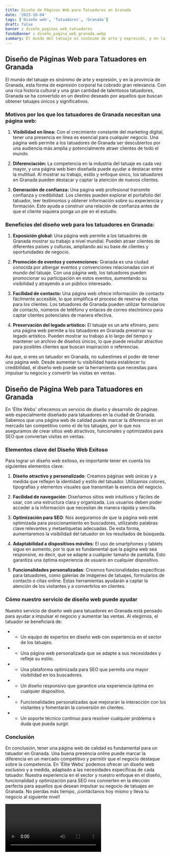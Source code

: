 ```yaml
---
title: Diseño de Páginas Web para Tatuadores en Granada
date: '2023-10-04'
tags: ['Diseño web', 'Tatuadores', 'Granada']
draft: false
banner : diseño_paginas_web_tatuadores
fondoBanner : diseño_pagina_web_granada.webp
summary: El mundo del tatuaje es sinónimo de arte y expresión, y en la provincia de Granada, esta forma de expresión corporal ha cobrado gran relevancia. Con una rica historia cultural y una gran cantidad de talentosos tatuadores, Granada se ha convertido en un destino deseado por aquellos que buscan obtener tatuajes únicos y significativos.
---
```


## Diseño de Páginas Web para Tatuadores en Granada

El mundo del tatuaje es sinónimo de arte y expresión, y en la provincia de Granada, esta forma de expresión corporal ha cobrado gran relevancia. Con una rica historia cultural y una gran cantidad de talentosos tatuadores, Granada se ha convertido en un destino deseado por aquellos que buscan obtener tatuajes únicos y significativos.

### Motivos por los que los tatuadores de Granada necesitan una página web:

1. **Visibilidad en línea:** Con el crecimiento constante del marketing digital, tener una presencia en línea es esencial para cualquier negocio. Una página web permite a los tatuadores de Granada ser descubiertos por una audiencia más amplia y potencialmente atraer clientes de todo el mundo.

2. **Diferenciación:** La competencia en la industria del tatuaje es cada vez mayor, y una página web bien diseñada puede ayudar a destacar entre la multitud. Al mostrar su trabajo, estilo y enfoque único, los tatuadores en Granada pueden destacar y captar la atención de nuevos clientes.

3. **Generación de confianza:** Una página web profesional transmite confianza y credibilidad. Los clientes pueden explorar el portafolio del tatuador, leer testimonios y obtener información sobre su experiencia y formación. Esto ayuda a construir una relación de confianza antes de que el cliente siquiera ponga un pie en el estudio.

### Beneficios del diseño web para los tatuadores en Granada:

1. **Exposición global:** Una página web permite a los tatuadores de Granada mostrar su trabajo a nivel mundial. Pueden atraer clientes de diferentes países y culturas, ampliando así su base de clientes y oportunidades de negocio.

2. **Promoción de eventos y convenciones:** Granada es una ciudad conocida por albergar eventos y convenciones relacionadas con el mundo del tatuaje. Con una página web, los tatuadores pueden promocionar su participación en estos eventos, aumentando su visibilidad y atrayendo a un público interesado.

3. **Facilidad de contacto:** Una página web ofrece información de contacto fácilmente accesible, lo que simplifica el proceso de reserva de citas para los clientes. Los tatuadores de Granada pueden utilizar formularios de contacto, números de teléfono y enlaces de correo electrónico para captar clientes potenciales de manera efectiva.

4. **Preservación del legado artístico:** El tatuaje es un arte efímero, pero una página web permite a los tatuadores en Granada preservar su legado artístico. Pueden mostrar su trabajo a lo largo del tiempo y mantener un archivo de diseños únicos, lo que puede resultar atractivo para posibles clientes que buscan inspiración o referencias.

Así que, si eres un tatuador en Granada, no subestimes el poder de tener una página web. Desde aumentar tu visibilidad hasta establecer tu credibilidad, el diseño web puede ser la herramienta que necesitas para impulsar tu negocio y convertir las visitas en ventas.

<GifSeo />

<Cta />

## Diseño de Página Web para Tatuadores en Granada

En 'Élite Webs' ofrecemos un servicio de diseño y desarrollo de páginas web especialmente diseñado para tatuadores en la ciudad de Granada. Sabemos que una página web de calidad puede marcar la diferencia en un mercado tan competitivo como el de los tatuajes, por lo que nos aseguramos de crear sitios web atractivos, funcionales y optimizados para SEO que conviertan visitas en ventas.

### Elementos clave del Diseño Web Exitoso

Para lograr un diseño web exitoso, es importante tener en cuenta los siguientes elementos clave:

1. **Diseño atractivo y personalizado**: Creamos páginas web únicas y a medida que reflejen la identidad y estilo del tatuador. Utilizamos colores, tipografías y elementos visuales que transmitan la esencia del negocio.

2. **Facilidad de navegación**: Diseñamos sitios web intuitivos y fáciles de usar, con una estructura clara y organizada. Los usuarios deben poder acceder a la información que necesitan de manera rápida y sencilla.

3. **Optimización para SEO**: Nos aseguramos de que la página web esté optimizada para posicionamiento en buscadores, utilizando palabras clave relevantes y metaetiquetas adecuadas. De esta forma, aumentaremos la visibilidad del tatuador en los resultados de búsqueda.

4. **Adaptabilidad a dispositivos móviles**: El uso de smartphones y tablets sigue en aumento, por lo que es fundamental que la página web sea responsive, es decir, que se adapte a cualquier tamaño de pantalla. Esto garantiza una óptima experiencia de usuario en cualquier dispositivo.

5. **Funcionalidades personalizadas**: Creamos funcionalidades específicas para tatuadores, como galerías de imágenes de tatuajes, formularios de contacto o citas online. Estas herramientas ayudarán a captar la atención de los visitantes y a convertirlos en clientes.

### Cómo nuestro servicio de diseño web puede ayudar

Nuestro servicio de diseño web para tatuadores en Granada está pensado para ayudar a impulsar el negocio y aumentar las ventas. Al elegirnos, el tatuador se beneficiará de:

- - Un equipo de expertos en diseño web con experiencia en el sector de los tatuajes.
- - Una página web personalizada que se adapte a sus necesidades y refleje su estilo.
- - Una plataforma optimizada para SEO que permita una mayor visibilidad en los buscadores.
- - Un diseño responsivo que garantice una experiencia óptima en cualquier dispositivo.
- - Funcionalidades personalizadas que mejorarán la interacción con los visitantes y fomentarán la conversión en clientes.
- - Un soporte técnico continuo para resolver cualquier problema o duda que pueda surgir.

### Conclusión

En conclusión, tener una página web de calidad es fundamental para un tatuador en Granada. Una buena presencia online puede marcar la diferencia en un mercado competitivo y permitir que el negocio destaque sobre la competencia. En 'Élite Webs' podemos ofrecer un diseño web exclusivo y a medida, adaptado a las necesidades específicas de cada tatuador. Nuestra experiencia en el sector y nuestro enfoque en el diseño, funcionalidad y optimización para SEO nos convierten en la elección perfecta para aquellos que desean impulsar su negocio de tatuajes en Granada. No pierdas más tiempo, ¡contáctanos hoy mismo y lleva tu negocio al siguiente nivel!

<Video />

<CtaBot job='Tatuadores' city='Granada'/>

<Gmaps query='Granada+españa+maps' />